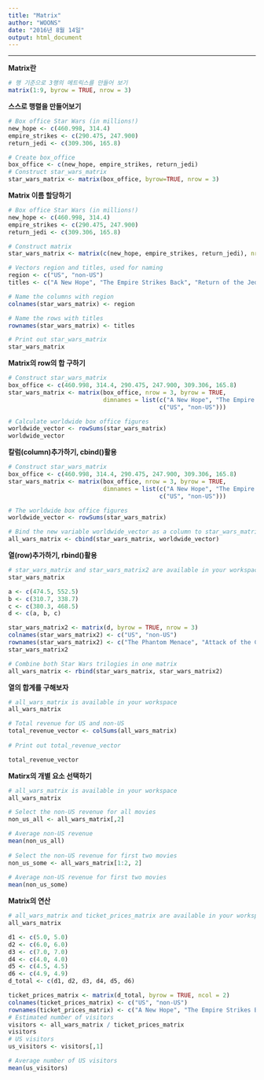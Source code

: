 ```yaml
---
title: "Matrix"
author: "WOONS"
date: "2016년 8월 14일"
output: html_document
---
```


---

**Matrix란**
```r
# 행 기준으로 3행의 메트릭스를 만들어 보기
matrix(1:9, byrow = TRUE, nrow = 3)
```

**스스로 행렬을 만들어보기**
```r
# Box office Star Wars (in millions!)
new_hope <- c(460.998, 314.4)
empire_strikes <- c(290.475, 247.900)
return_jedi <- c(309.306, 165.8)

# Create box_office
box_office <- c(new_hope, empire_strikes, return_jedi)
# Construct star_wars_matrix
star_wars_matrix <- matrix(box_office, byrow=TRUE, nrow = 3)
```

**Matrix 이름 할당하기**
```r
# Box office Star Wars (in millions!)
new_hope <- c(460.998, 314.4)
empire_strikes <- c(290.475, 247.900)
return_jedi <- c(309.306, 165.8)

# Construct matrix
star_wars_matrix <- matrix(c(new_hope, empire_strikes, return_jedi), nrow = 3, byrow = TRUE)

# Vectors region and titles, used for naming
region <- c("US", "non-US")
titles <- c("A New Hope", "The Empire Strikes Back", "Return of the Jedi")

# Name the columns with region
colnames(star_wars_matrix) <- region

# Name the rows with titles
rownames(star_wars_matrix) <- titles

# Print out star_wars_matrix
star_wars_matrix
```


**Matrix의 row의 합 구하기**
```r
# Construct star_wars_matrix
box_office <- c(460.998, 314.4, 290.475, 247.900, 309.306, 165.8)
star_wars_matrix <- matrix(box_office, nrow = 3, byrow = TRUE,
                           dimnames = list(c("A New Hope", "The Empire Strikes Back", "Return of the Jedi"), 
                                           c("US", "non-US")))

# Calculate worldwide box office figures
worldwide_vector <- rowSums(star_wars_matrix)
worldwide_vector
```

**칼럼(column)추가하기, cbind()활용**
```r
# Construct star_wars_matrix
box_office <- c(460.998, 314.4, 290.475, 247.900, 309.306, 165.8)
star_wars_matrix <- matrix(box_office, nrow = 3, byrow = TRUE,
                           dimnames = list(c("A New Hope", "The Empire Strikes Back", "Return of the Jedi"), 
                                           c("US", "non-US")))

# The worldwide box office figures
worldwide_vector <- rowSums(star_wars_matrix)

# Bind the new variable worldwide_vector as a column to star_wars_matrix
all_wars_matrix <- cbind(star_wars_matrix, worldwide_vector)
```

**열(row)추가하기, rbind()활용**
```r
# star_wars_matrix and star_wars_matrix2 are available in your workspace
star_wars_matrix

a <- c(474.5, 552.5)
b <- c(310.7, 338.7)
c <- c(380.3, 468.5)
d <- c(a, b, c)

star_wars_matrix2 <- matrix(d, byrow = TRUE, nrow = 3)
colnames(star_wars_matrix2) <- c("US", "non-US")
rownames(star_wars_matrix2) <- c("The Phantom Menace", "Attack of the Clones", "Revenge of the Sith")
star_wars_matrix2

# Combine both Star Wars trilogies in one matrix
all_wars_matrix <- rbind(star_wars_matrix, star_wars_matrix2) 
```

**열의 합계를 구해보자**
```r
# all_wars_matrix is available in your workspace
all_wars_matrix

# Total revenue for US and non-US
total_revenue_vector <- colSums(all_wars_matrix)
 
# Print out total_revenue_vector

total_revenue_vector
```

**Matirx의 개별 요소 선택하기**
```r
# all_wars_matrix is available in your workspace
all_wars_matrix

# Select the non-US revenue for all movies
non_us_all <- all_wars_matrix[,2]

# Average non-US revenue
mean(non_us_all)
  
# Select the non-US revenue for first two movies
non_us_some <- all_wars_matrix[1:2, 2]
  
# Average non-US revenue for first two movies
mean(non_us_some)
```

**Matrix의 연산**
```r
# all_wars_matrix and ticket_prices_matrix are available in your workspace
all_wars_matrix

d1 <- c(5.0, 5.0)
d2 <- c(6.0, 6.0)
d3 <- c(7.0, 7.0)
d4 <- c(4.0, 4.0)
d5 <- c(4.5, 4.5)
d6 <- c(4.9, 4.9)
d_total <- c(d1, d2, d3, d4, d5, d6)

ticket_prices_matrix <- matrix(d_total, byrow = TRUE, ncol = 2)
colnames(ticket_prices_matrix) <- c("US", "non-US")
rownames(ticket_prices_matrix) <- c("A New Hope", "The Empire Strikes Back", "Return of the Jedi", "The Phantom Menace", "Attack of the Clones", "Revenge of the Sith")
# Estimated number of visitors
visitors <- all_wars_matrix / ticket_prices_matrix
visitors
# US visitors
us_visitors <- visitors[,1]

# Average number of US visitors
mean(us_visitors)
```

